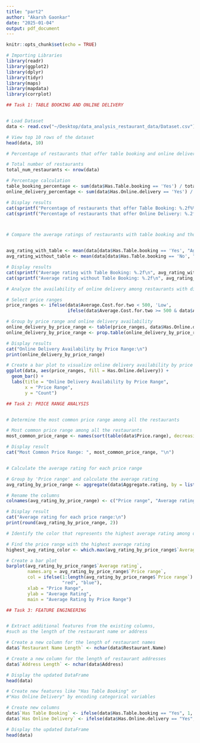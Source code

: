 ```yaml
---
title: "part2"
author: "Akarsh Gaonkar"
date: "2025-01-04"
output: pdf_document
---
```


```r
knitr::opts_chunk$set(echo = TRUE)
```

```r
# Importing Libraries
library(readr)
library(ggplot2)
library(dplyr)
library(tidyr)
library(maps)
library(mapdata)
library(corrplot)
```

```r
## Task 1: TABLE BOOKING AND ONLINE DELIVERY


# Load Dataset
data <- read.csv("~/Desktop/data_analysis_restaurant_data/Dataset.csv")

# View top 10 rows of the dataset
head(data, 10)
```


```r
# Percentage of restaurants that offer table booking and online delivery

# Total number of restaurants
total_num_restaurants <- nrow(data)

# Percentage calculation
table_booking_percentage <- sum(data$Has.Table.booking == 'Yes') / total_num_restaurants * 100
online_delivery_percentage <- sum(data$Has.Online.delivery == 'Yes') / total_num_restaurants * 100

# Display results
cat(sprintf("Percentage of restaurants that offer Table Booking: %.2f%%\n", table_booking_percentage))
cat(sprintf("Percentage of restaurants that offer Online Delivery: %.2f%%\n", online_delivery_percentage))



# Compare the average ratings of restaurants with table booking and those without


avg_rating_with_table <- mean(data[data$Has.Table.booking == 'Yes', "Aggregate.rating"], na.rm = TRUE)
avg_rating_without_table <- mean(data[data$Has.Table.booking == 'No', "Aggregate.rating"], na.rm = TRUE)

# Display results
cat(sprintf("Average rating with Table Booking: %.2f\n", avg_rating_with_table))
cat(sprintf("Average rating without Table Booking: %.2f\n", avg_rating_without_table))
```


```r
# Analyze the availability of online delivery among restaurants with different price ranges

# Select price ranges
price_ranges <- ifelse(data$Average.Cost.for.two < 500, 'Low',
                       ifelse(data$Average.Cost.for.two >= 500 & data$Average.Cost.for.two <= 1000, 'Medium', 'High'))

# Group by price range and online delivery availability
online_delivery_by_price_range <- table(price_ranges, data$Has.Online.delivery)
online_delivery_by_price_range <- prop.table(online_delivery_by_price_range, margin = 1)

# Display results
cat("Online Delivery Availability by Price Range:\n")
print(online_delivery_by_price_range)

# Create a bar plot to visualize online delivery availability by price range
ggplot(data, aes(price_ranges, fill = Has.Online.delivery)) +
  geom_bar() +
  labs(title = "Online Delivery Availability by Price Range",
       x = "Price Range",
       y = "Count")
```



```r
## Task 2: PRICE RANGE ANALYSIS


# Determine the most common price range among all the restaurants

# Most common price range among all the restaurants
most_common_price_range <- names(sort(table(data$Price.range), decreasing = TRUE))[1]

# Display result
cat("Most Common Price Range: ", most_common_price_range, "\n")


# Calculate the average rating for each price range

# Group by 'Price range' and calculate the average rating
avg_rating_by_price_range <- aggregate(data$Aggregate.rating, by = list(data$Price.range), FUN = mean, na.rm = TRUE)

# Rename the columns
colnames(avg_rating_by_price_range) <- c("Price range", "Average rating")

# Display result
cat("Average rating for each price range:\n")
print(round(avg_rating_by_price_range, 2))
```


```r
# Identify the color that represents the highest average rating among different price ranges

# Find the price range with the highest average rating
highest_avg_rating_color <- which.max(avg_rating_by_price_range$`Average rating`)

# Create a bar plot
barplot(avg_rating_by_price_range$`Average rating`, 
        names.arg = avg_rating_by_price_range$`Price range`,
        col = ifelse(1:length(avg_rating_by_price_range$`Price range`) == highest_avg_rating_color,
                     "red", "blue"),
        xlab = "Price Range",
        ylab = "Average Rating",
        main = "Average Rating by Price Range")

```


```r
## Task 3: FEATURE ENGINEERING


# Extract additional features from the existing columns, 
#such as the length of the restaurant name or address

# Create a new column for the length of restaurant names
data$`Restaurant Name Length` <- nchar(data$Restaurant.Name)

# Create a new column for the length of restaurant addresses
data$`Address Length` <- nchar(data$Address)

# Display the updated DataFrame
head(data)
```


```r
# Create new features like "Has Table Booking" or 
#"Has Online Delivery" by encoding categorical variables

# Create new columns
data$`Has Table Booking` <- ifelse(data$Has.Table.booking == "Yes", 1, 0)
data$`Has Online Delivery` <- ifelse(data$Has.Online.delivery == "Yes", 1, 0)

# Display the updated DataFrame
head(data)

```

